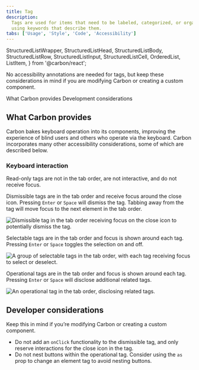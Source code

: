 ```yaml
---
title: Tag
description:
  Tags are used for items that need to be labeled, categorized, or organized
  using keywords that describe them.
tabs: ['Usage', 'Style', 'Code', 'Accessibility']
---
```



  StructuredListWrapper,
  StructuredListHead,
  StructuredListBody,
  StructuredListRow,
  StructuredListInput,
  StructuredListCell,
  OrderedList,
  ListItem,
} from '@carbon/react';

<PageDescription>

No accessibility annotations are needed for tags, but keep these considerations
in mind if you are modifying Carbon or creating a custom component.

</PageDescription>

<AnchorLinks>
  <AnchorLink>What Carbon provides</AnchorLink>
  <AnchorLink>Development considerations</AnchorLink>
</AnchorLinks>

<A11yStatus layout="table" components="Tag" />

## What Carbon provides

Carbon bakes keyboard operation into its components, improving the experience of
blind users and others who operate via the keyboard. Carbon incorporates many
other accessibility considerations, some of which are described below.

### Keyboard interaction

Read-only tags are not in the tab order, are not interactive, and do not receive
focus.

Dismissible tags are in the tab order and receive focus around the close icon.
Pressing `Enter` or `Space` will dismiss the tag. Tabbing away from the tag will
move focus to the next element in the tab order.

<Row>
<Column colLg={8}>

![Dismissible tag in the tab order receiving focus on the close icon to potentially dismiss the tag.](images/tag-accessibility-dismissible.png)

</Column>
</Row>

Selectable tags are in the tab order and focus is shown around each tag.
Pressing `Enter` or `Space` toggles the selection on and off.

<Row>
<Column colLg={8}>

![A group of selectable tags in the tab order, with each tag receiving focus to select or deselect.](images/tag-accessibility-selectable.png)

</Column>
</Row>

Operational tags are in the tab order and focus is shown around each tag.
Pressing `Enter` or `Space` will disclose additional related tags.

<Row>
<Column colLg={8}>

![An operational tag in the tab order, disclosing related tags.](images/tag-accessibility-operational.png)

</Column>
</Row>

## Developer considerations

Keep this in mind if you’re modifying Carbon or creating a custom component.

- Do not add an `onClick` functionality to the dismissible tag, and only reserve
  interactions for the close icon in the tag.
- Do not nest buttons within the operational tag. Consider using the `as` prop
  to change an element tag to avoid nesting buttons.

